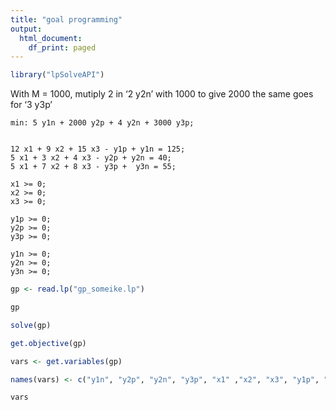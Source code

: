 ---
title: "goal programming"
output:
  html_document:
    df_print: paged
---

```{r}
library("lpSolveAPI")
```

With M = 1000, mutiply 2 in  '2 y2n' with 1000 to give 2000
the same goes for '3 y3p'

```
min: 5 y1n + 2000 y2p + 4 y2n + 3000 y3p;


12 x1 + 9 x2 + 15 x3 - y1p + y1n = 125;
5 x1 + 3 x2 + 4 x3 - y2p + y2n = 40;
5 x1 + 7 x2 + 8 x3 - y3p +  y3n = 55;

x1 >= 0;
x2 >= 0;
x3 >= 0;

y1p >= 0;
y2p >= 0;
y3p >= 0;

y1n >= 0;
y2n >= 0;
y3n >= 0;
```

```{r}
gp <- read.lp("gp_someike.lp")

gp
```

```{r}
solve(gp)
```

```{r}
get.objective(gp)
```

```{r}
vars <- get.variables(gp)

names(vars) <- c("y1n", "y2p", "y2n", "y3p", "x1" ,"x2", "x3", "y1p", "y3n")

vars
```



